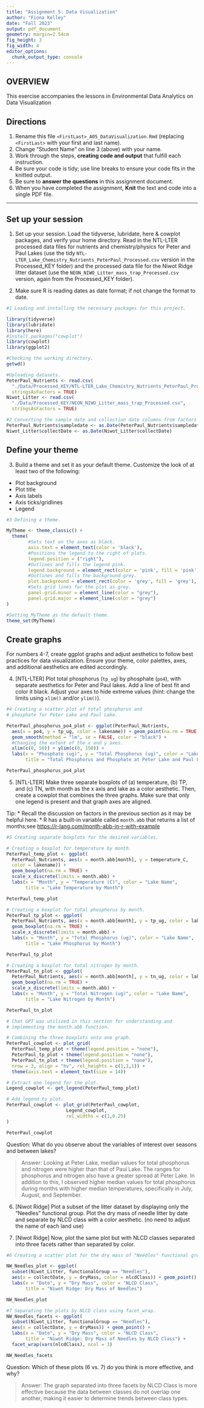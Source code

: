 ```yaml
---
title: "Assignment 5: Data Visualization"
author: "Fiona Kelley"
date: "Fall 2023"
output: pdf_document
geometry: margin=2.54cm
fig_height: 3
fig_width: 4
editor_options: 
  chunk_output_type: console
---
```


## OVERVIEW

This exercise accompanies the lessons in Environmental Data Analytics on Data Visualization 

## Directions
1.  Rename this file `<FirstLast>_A05_DataVisualization.Rmd` (replacing `<FirstLast>` with your first and last name).
2. Change "Student Name" on line 3 (above) with your name.
3. Work through the steps, **creating code and output** that fulfill each instruction.
4. Be sure your code is tidy; use line breaks to ensure your code fits in the knitted output.
5. Be sure to **answer the questions** in this assignment document.
6. When you have completed the assignment, **Knit** the text and code into a single PDF file.

---

## Set up your session 

1. Set up your session. Load the tidyverse, lubridate, here & cowplot packages, and verify your home directory. Read in the NTL-LTER processed data files for nutrients and chemistry/physics for Peter and Paul Lakes (use the tidy `NTL-LTER_Lake_Chemistry_Nutrients_PeterPaul_Processed.csv` version in the Processed_KEY folder) and the processed data file for the Niwot Ridge litter dataset (use the `NEON_NIWO_Litter_mass_trap_Processed.csv` version, again from the Processed_KEY folder). 

2. Make sure R is reading dates as date format; if not change the format to date.

```r
#1 Loading and installing the necessary packages for this project. 

library(tidyverse)
library(lubridate)
library(here)
#install.packages("cowplot")
library(cowplot)
library(ggplot2)

#Checking the working directory. 
getwd()

#Uploading datasets. 
PeterPaul_Nutrients <- read.csv(
  "./Data/Processed_KEY/NTL-LTER_Lake_Chemistry_Nutrients_PeterPaul_Processed.csv", 
  stringsAsFactors = TRUE)
Niwot_Litter <- read.csv(
  "./Data/Processed_KEY/NEON_NIWO_Litter_mass_trap_Processed.csv", 
  stringsAsFactors = TRUE)

#2 Converting the sample date and collection date columns from factors to dates. 
PeterPaul_Nutrients$sampledate <- as.Date(PeterPaul_Nutrients$sampledate)
Niwot_Litter$collectDate <- as.Date(Niwot_Litter$collectDate)

```
## Define your theme
3. Build a theme and set it as your default theme. Customize the look of at least two of the following: 
 * Plot background
 * Plot title
 * Axis labels
 * Axis ticks/gridlines
 * Legend

```r
#3 Defining a theme. 

MyTheme <- theme_classic() +
  theme(
        #Sets text on the axes as black. 
        axis.text = element_text(color = 'black'),
        #Positions the legend to the right of plots. 
        legend.position = ("right"), 
        #Outlines and fills the legend pink. 
        legend.background = element_rect(color = 'pink', fill = 'pink'),
        #Outlines and fills the background grey. 
        plot.background = element_rect(color = 'grey', fill = 'grey'),
        #Sets grid lines for the plot as grey. 
        panel.grid.minor = element_line(color = "grey"),
        panel.grid.major = element_line(color = "grey")
)

#Setting MyTheme as the default theme. 
theme_set(MyTheme)


```

## Create graphs
For numbers 4-7, create ggplot graphs and adjust aesthetics to follow best practices for data visualization. Ensure your theme, color palettes, axes, and additional aesthetics are edited accordingly.

4. [NTL-LTER] Plot total phosphorus (`tp_ug`) by phosphate (`po4`), with separate aesthetics for Peter and Paul lakes. Add a line of best fit and color it black. Adjust your axes to hide extreme values (hint: change the limits using `xlim()` and/or `ylim()`).

```r
#4 Creating a scatter plot of total phosphorus and 
# phosphate for Peter Lake and Paul Lake. 

PeterPaul_phosphorus_po4_plot <- ggplot(PeterPaul_Nutrients, 
  aes(x = po4, y = tp_ug, color = lakename)) + geom_point(na.rm = TRUE, size = 0.5) + 
  geom_smooth(method = "lm", se = FALSE, color = "black") + 
  #Changing the extent of the x and y axes. 
  xlim(c(0, 50)) + ylim(c(0, 150)) + 
  labs(x = "Phosphate (ug)", y = "Total Phosphorus (ug)", color = "Lake Name", 
       title = "Total Phosphorus and Phosphate at Peter Lake and Paul Lake")

PeterPaul_phosphorus_po4_plot

```


5. [NTL-LTER] Make three separate boxplots of (a) temperature, (b) TP, and (c) TN, with month as the x axis and lake as a color aesthetic. Then, create a cowplot that combines the three graphs. Make sure that only one legend is present and that graph axes are aligned. 

Tip:
* Recall the discussion on factors in the previous section as it may be helpful here. 
* R has a built-in variable called `month.abb` that returns a list of months;see <https://r-lang.com/month-abb-in-r-with-example>

```r
#5 Creating separate boxplots for the desired variables. 

# Creating a boxplot for temperature by month. 
PeterPaul_temp_plot <- ggplot(
  PeterPaul_Nutrients, aes(x = month.abb[month], y = temperature_C, 
  color = lakename)) + 
  geom_boxplot(na.rm = TRUE) + 
  scale_x_discrete(limits = month.abb) + 
  labs(x = "Month", y = "Temperature (C)", color = "Lake Name", 
       title = "Lake Temperature by Month")

PeterPaul_temp_plot

# Creating a boxplot for total phosphorus by month. 
PeterPaul_tp_plot <- ggplot(
  PeterPaul_Nutrients, aes(x = month.abb[month], y = tp_ug, color = lakename)) + 
  geom_boxplot(na.rm = TRUE) + 
  scale_x_discrete(limits = month.abb) + 
  labs(x = "Month", y = "Total Phosphorus (ug)", color = "Lake Name", 
       title = "Lake Phosphorus by Month")

PeterPaul_tp_plot

# Creating a boxplot for total nitrogen by month. 
PeterPaul_tn_plot <- ggplot(
  PeterPaul_Nutrients, aes(x = month.abb[month], y = tn_ug, color = lakename)) + 
  geom_boxplot(na.rm = TRUE) + 
  scale_x_discrete(limits = month.abb) + 
  labs(x = "Month", y = "Total Nitrogen (ug)", color = "Lake Name",
       title = "Lake Nitrogen by Month")

PeterPaul_tn_plot

# Chat GPT was utilized in this section for understanding and 
# implementing the month.abb function.  
```

```r

# Combining the three boxplots onto one graph. 
PeterPaul_cowplot <- plot_grid(
  PeterPaul_temp_plot + theme(legend.position = "none"), 
  PeterPaul_tp_plot + theme(legend.position = "none"), 
  PeterPaul_tn_plot + theme(legend.position = "none"), 
  nrow = 3, align = "hv", rel_heights = c(1,1,1)) +
  theme(axis.text = element_text(size = 14))

# Extract one legend for the plot. 
Legend_cowplot <- get_legend(PeterPaul_temp_plot)

# Add legend to plot. 
PeterPaul_cowplot <- plot_grid(PeterPaul_cowplot,
                      Legend_cowplot, 
                      rel_widths = c(1,0.25)
)

PeterPaul_cowplot

```

Question: What do you observe about the variables of interest over seasons and between lakes? 

> Answer: Looking at Peter Lake, median values for total phosphorus and nitrogen were higher than that of Paul Lake. The ranges for phosphorus and nitrogen also have a greater spread at Peter Lake. In addition to this, I observed higher median values for total phosphorus during months with higher median temperatures, specifically in July, August, and September. 

6. [Niwot Ridge] Plot a subset of the litter dataset by displaying only the "Needles" functional group. Plot the dry mass of needle litter by date and separate by NLCD class with a color aesthetic. (no need to adjust the name of each land use)

7. [Niwot Ridge] Now, plot the same plot but with NLCD classes separated into three facets rather than separated by color. 

```r
#6 Creating a scatter plot for the dry mass of "Needles" functional group. 

NW_Needles_plot <- ggplot(
  subset(Niwot_Litter, functionalGroup == "Needles"), 
  aes(x = collectDate, y = dryMass, color = nlcdClass)) + geom_point() + 
  labs(x = "Date", y = "Dry Mass", color = "NLCD Class", 
       title = "Niwot Ridge: Dry Mass of Needles")

NW_Needles_plot

#7 Separating the plots by NLCD class using facet_wrap. 
NW_Needles_facets <- ggplot(
  subset(Niwot_Litter, functionalGroup == "Needles"), 
  aes(x = collectDate, y = dryMass)) + geom_point() + 
  labs(x = "Date", y = "Dry Mass", color = "NLCD Class", 
       title = "Niwot Ridge: Dry Mass of Needles by NLCD Class") + 
  facet_wrap(vars(nlcdClass), ncol = 3)

NW_Needles_facets

```
Question: Which of these plots (6 vs. 7) do you think is more effective, and why? 

> Answer: The graph separated into three facets by NLCD Class is more effective because the data between classes do not overlap one another, making it easier to determine trends between class types. 